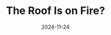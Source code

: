 ---
title: "The Roof Is on Fire?"
country: USA
city: New York
date: 2024-11-24
upcoming: true
url: https://jsnation.us/
conference: JSNation
ticketUrl: https://jsnation.us/#tickets
lang: en
---